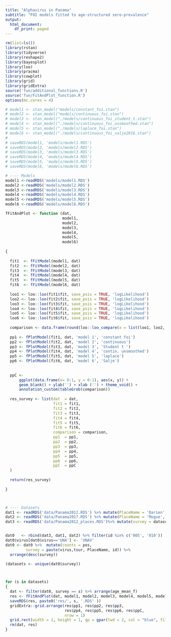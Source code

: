 ```yaml
---
title: "Alphavirus in Panama"
subtitle: "FOI models fitted to age-structured sero-prevalence"
output:
  html_document:
    df_print: paged
---
```


```r
rm(list=ls())
library(rstan)
library(tidyverse)
library(reshape2)
library(bayesplot)
library(loo)
library(pracma)
library(cowplot)
library(grid)
library(gridExtra)
source('fun/additional_functions.R')
source('fun/FitAndPlot_function.R')
options(mc.cores = 4)

```


```r
# model1 <- stan_model("models/constant_foi.stan")
# model2 <- stan_model("models/continuous_foi.stan")
# model3 <- stan_model("./models/continuous_foi_student_t.stan")
# model4 <- stan_model("./models/continuous_foi_unsmoothed.stan")
# model5 <- stan_model("./models/laplace_foi.stan")
# model6 <- stan_model("./models/continuous_foi_salje2016.stan")
# 
# saveRDS(model1, 'models/model1.RDS')
# saveRDS(model2, 'models/model2.RDS')
# saveRDS(model3, 'models/model3.RDS')
# saveRDS(model4, 'models/model4.RDS')
# saveRDS(model5, 'models/model5.RDS')
# saveRDS(model6, 'models/model6.RDS')

# ---- Models 
model1 <-readRDS('models/model1.RDS')
model2 <-readRDS('models/model2.RDS')
model3 <-readRDS('models/model3.RDS')
model4 <-readRDS('models/model4.RDS')
model5 <-readRDS('models/model5.RDS')
model6 <-readRDS('models/model6.RDS')

```


```r

fFitAndPlot <- function (dat, 
                         model1, 
                         model2, 
                         model3, 
                         model4, 
                         model5,
                         model6)
  
{  
  
  fit1  <- fFitModel(model1, dat)
  fit2  <- fFitModel(model2, dat)
  fit3  <- fFitModel(model3, dat)
  fit4  <- fFitModel(model4, dat)
  fit5  <- fFitModel(model5, dat)
  fit6  <- fFitModel(model6, dat)
  
  loo1 <- loo::loo(fit1$fit, save_psis = TRUE, 'logLikelihood')
  loo2 <- loo::loo(fit2$fit, save_psis = TRUE, 'logLikelihood')
  loo3 <- loo::loo(fit3$fit, save_psis = TRUE, 'logLikelihood')
  loo4 <- loo::loo(fit4$fit, save_psis = TRUE, 'logLikelihood')
  loo5 <- loo::loo(fit5$fit, save_psis = TRUE, 'logLikelihood')
  loo6 <- loo::loo(fit6$fit, save_psis = TRUE, 'logLikelihood')
  
  comparison <- data.frame(round(loo::loo_compare(x = list(loo1, loo2, loo3, loo4, loo5, loo6)), 3)) [, 1:2]
  
  pp1 <- fPlotModel(fit1, dat, 'model 1', 'constant foi')
  pp2 <- fPlotModel(fit2, dat, 'model 2', 'continuous')
  pp3 <- fPlotModel(fit3, dat, 'model 3', 'Student t ')
  pp4 <- fPlotModel(fit4, dat, 'model 4', 'contin. unsmoothed')
  pp5 <- fPlotModel(fit5, dat, 'model 5', 'laplace')
  pp6 <- fPlotModel(fit6, dat, 'model 6', 'Salje')
  
  
  ppC <-  
      ggplot(data.frame(x= 0:1, y = 0:1), aes(x, y)) +
      geom_blank() + ylab('') + xlab ('') + theme_void() +
      annotation_custom(tableGrob(comparison)) 
  
  res_survey <- list(dat  = dat,
                     fit1 = fit1,
                     fit2 = fit2,
                     fit3 = fit3,
                     fit4 = fit4,
                     fit5 = fit5,
                     fit6 = fit6,
                     comparison = comparison,
                     pp1  = pp1,
                     pp2  = pp2,
                     pp3  = pp3,
                     pp4  = pp4,
                     pp5  = pp5,
                     pp6  = pp6,
                     ppC  = ppC
  )
  
  return(res_survey)
  
}



# ---- Datasets
dat1 <- readRDS('data/Panama2012.RDS') %>% mutate(PlaceName = 'Darien',  id = stringr::str_sub(dataset_id, 1, 3))
dat2 <- readRDS('data/Panama2017.RDS') %>% mutate(PlaceName = 'Mogue',  id = stringr::str_sub(dataset_id, 1, 3))
dat3 <- readRDS('data/Panama2012_places.RDS')%>% mutate(survey = dataset_id)


dat0   <- rbind(dat3, dat1, dat2) %>% filter(id %in% c('005', '010'))
dat0$virus[dat0$virus=='UNA'] <- 'UNAV' 
dat0 <- dat0 %>%  mutate(counts = pos,
         survey = paste(virus,tsur, PlaceName, id)) %>%
  arrange(desc(survey))

(datasets <- unique(dat0$survey))



for (s in datasets) 
{
  dat <- filter(dat0, survey == s) %>% arrange(age_mean_f)
  res <- fFitAndPlot(dat, model1, model2, model3, model4, model5, model6)
  saveRDS(res, paste0('res/', s, '.RDS' ))
  gridExtra::grid.arrange(res$pp1, res$pp2, res$pp3, 
                          res$pp4, res$pp5, res$pp6, res$ppC,
                          nrow = 1)
  grid.rect(width = 1, height = 1, gp = gpar(lwd = 2, col = "blue", fill = NA))
  rm(dat, res)
}






```







